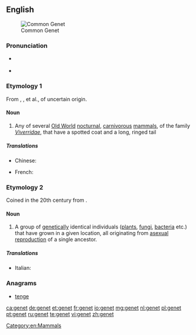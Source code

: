 {{also|genêt}}
==English==
{{wikipedia|dab=genet}}
[[File:Genetta genetta felina (Wroclaw zoo).JPG|thumb|right|Common Genet]]

===Pronunciation===
* {{a|UK}} {{IPA|/ˈdʒɛnɪt/}}
* {{rhymes|ɛnɪt}}

===Etymology 1===
From {{etyl|xno}} {{term|genette}}, {{etyl|frm}} {{term|genette}}, {{term|jenette}} et al., of uncertain origin.

====Noun====
{{en-noun}}

# Any of several [[Old World]] [[nocturnal]], [[carnivorous]] [[mammal]]s, of the family ''[[Viverridae]]'', that have a spotted coat and a long, ringed tail

=====Translations=====
{{trans-top|Old World nocturnal mammal of the family Viverridae}}
* Chinese: {{t|cmn|獛|tr=[[pú]]|sc=Hani}}
{{trans-mid}}
* French: {{t|fr|genette|f}}
{{trans-bottom}}

===Etymology 2===
Coined in the 20th century from {{term|gene}}.

====Noun====
{{en-noun}}

# {{biology}} A group of [[genetic]]ally identical individuals ([[plant]]s, [[fungi]], [[bacteria]] etc.) that have grown in a given location, all originating from [[asexual reproduction]] of a single ancestor.

=====Translations=====
{{trans-top|(biology) group of genetically identical individuals}}
* Italian: {{t|it|genet|m}}
{{trans-mid}}
{{trans-bottom}}

===Anagrams===
* [[tenge#English|tenge]]

[[Category:en:Mammals]]

[[ca:genet]]
[[de:genet]]
[[et:genet]]
[[fr:genet]]
[[io:genet]]
[[mg:genet]]
[[nl:genet]]
[[pl:genet]]
[[pt:genet]]
[[ru:genet]]
[[te:genet]]
[[vi:genet]]
[[zh:genet]]